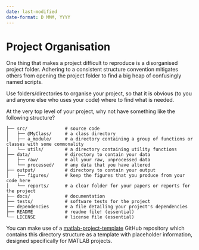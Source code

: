 ```yaml
---
date: last-modified
date-format: D MMM, YYYY
---
```


# Project Organisation

One thing that makes a project difficult to reproduce is a disorganised project folder. Adhering to a consistent structure convention mitigates others from opening the project folder to find a big heap of confusingly named scripts.

Use folders/directories to organise your project, so that it is obvious (to you and anyone else who uses your code) where to find what is needed.

At the very top level of your project, why not have something like the following structure?

```
├── src/              # source code
│   ├── @MyClass/     # a class directory
│   ├── a_module/     # a directory containing a group of functions or classes with some commonality
│   └── utils/        # a directory containing utility functions
├── data/             # directory to contain your data
│   ├── raw/          # all your raw, unprocessed data
│   └── processed/    # any data that you have altered
├── output/           # directory to contain your output
│   ├── figures/      # keep the figures that you produce from your code here
│   └── reports/      # a clear folder for your papers or reports for the project
├── docs/             # documentation
├── tests/            # software tests for the project
├── dependencies      # a file detailing your project's dependencies
├── README            # readme file! (essential)
└── LICENSE           # license file (essential)
```

You can make use of a [matlab-project-template](https://github.com/reproducibleMATLAB/matlab-project-template) GitHub repository which contains this directory structure as a template with placeholder information, designed specifically for MATLAB projects.
